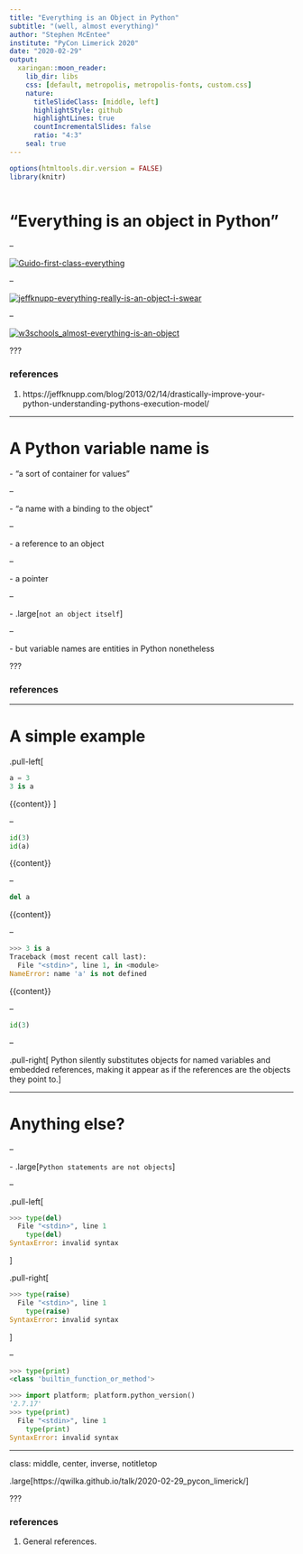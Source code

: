 ```yaml
---
title: "Everything is an Object in Python"
subtitle: "(well, almost everything)"
author: "Stephen McEntee"
institute: "PyCon Limerick 2020"
date: "2020-02-29"
output:
  xaringan::moon_reader:
    lib_dir: libs
    css: [default, metropolis, metropolis-fonts, custom.css]
    nature:
      titleSlideClass: [middle, left]
      highlightStyle: github
      highlightLines: true
      countIncrementalSlides: false
      ratio: "4:3"
    seal: true
---
```



```r
options(htmltools.dir.version = FALSE)
library(knitr)
```

```python
```


# "Everything is an object in Python"

--

[![Guido-first-class-everything](assets/2009_Guido_first-class-everything2.png)](https://python-history.blogspot.com/2009/02/first-class-everything.html)


--

[![jeffknupp-everything-really-is-an-object-i-swear](assets/jeffknupp_everything-really-is-an-object2.png)](https://jeffknupp.com/blog/2013/02/14/drastically-improve-your-python-understanding-pythons-execution-model/)

--

[![w3schools_almost-everything-is-an-object](assets/w3schools_almost-everything-is-an-object2.png)](https://www.w3schools.com/python/python_classes.asp)


???

### references

1. https://jeffknupp.com/blog/2013/02/14/drastically-improve-your-python-understanding-pythons-execution-model/



---

# A Python variable name is

\- "a sort of container for values"

--

\- "a name with a binding to the object"

--

\- a reference to an object

--

\- a pointer

--

\- .large[`not an object itself`]


--

\- but variable names are entities in Python nonetheless

???



### references

---

# A simple example

.pull-left[
```python
a = 3
3 is a
```
{{content}}
]


--

```python
id(3)
id(a)
```
{{content}}

--

```python
del a
```
{{content}}

--

```python
>>> 3 is a
Traceback (most recent call last):
  File "<stdin>", line 1, in <module>
NameError: name 'a' is not defined
```
{{content}}

--

```python
id(3)
```

--

.pull-right[
Python silently substitutes objects for named variables and embedded references, making it appear as if the references are the objects they point to.
]


---

# Anything else?

--

\- .large[`Python statements are not objects`]

--

.pull-left[
```python
>>> type(del)
  File "<stdin>", line 1
    type(del)
SyntaxError: invalid syntax
```
]

.pull-right[
```python
>>> type(raise)
  File "<stdin>", line 1
    type(raise)
SyntaxError: invalid syntax
```
]

--

```python
>>> type(print)
<class 'builtin_function_or_method'>
```


```python
>>> import platform; platform.python_version()
'2.7.17'
>>> type(print)
  File "<stdin>", line 1
    type(print)
SyntaxError: invalid syntax

```




---
class: middle, center, inverse, notitletop

.large[https://qwilka.github.io/talk/2020-02-29_pycon_limerick/]



???

### references

1. General references.
